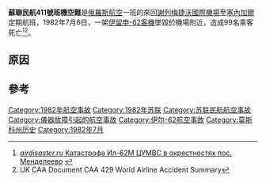 {{expand|time=2014-03-22T10:26:22+00:00}}
{{refimprove|time=2014-03-22T10:26:22+00:00}}
{{noteTA
|1=zh-cn:伊尔-62; zh-tw:伊留申-62;
}}
{{Infobox Airliner accident
|name=蘇聯民航411號班機空難|
Date=1982年7月6日|
Type=警告系統失靈導致機師誤操作|
Site={{USSR}}[[莫斯科州|莫斯科州]][[門捷列沃|門捷列沃]]|
Fatalities=90|
Injuries= 0|
Aircraft Type=[[伊留申-62|伊留申-62]]|
Operator=[[俄羅斯航空|蘇聯民航]]|
Tail Number=СССР-86513|
Origin={{USSR}}[[谢列梅捷沃国际机场|谢列梅捷沃国际机场]]|
Destination={{SEN}}[[达喀尔-约夫-利奥波德·塞达尔·桑戈尔国际机场|达喀尔-约夫-利奥波德·塞达尔·桑戈尔国际机场]]|
Passengers=82|
Crew=8|
Survivors =0|
}}

'''蘇聯民航411號班機空難'''是[[俄羅斯航空|俄羅斯航空]]一班的來回[[謝列梅捷沃國際機場|謝列梅捷沃國際機場]]至[[塞內加爾|塞內加爾]]定期航班，1982年7月6日，一架[[伊留申-62|伊留申-62]][[客機|客機]]墜毀於機場附近，造成99名乘客死亡<ref>[http://www.airdisaster.ru/database.php?id=36 ''airdisaster.ru'' Катастрофа Ил-62М ЦУМВС в окрестностях пос. Менделеево] {{Wayback|url=http://www.airdisaster.ru/database.php?id=36 |date=20170808023813 }} {{ref-ru}}</ref><ref name="caa429">UK CAA Document CAA 429 World Airline Accident Summary</ref>。

==原因==


==參考==

{{Reflist}}

{{1982年航空事故}}
[[Category:1982年航空事故|Category:1982年航空事故]]
[[Category:1982年苏联|Category:1982年苏联]]
[[Category:苏联民航航空事故|Category:苏联民航航空事故]]
[[Category:儀器故障引起的航空事故|Category:儀器故障引起的航空事故]]
[[Category:伊尔-62航空事故|Category:伊尔-62航空事故]]
[[Category:莫斯科州历史|Category:莫斯科州历史]]
[[Category:1982年7月|Category:1982年7月]]
